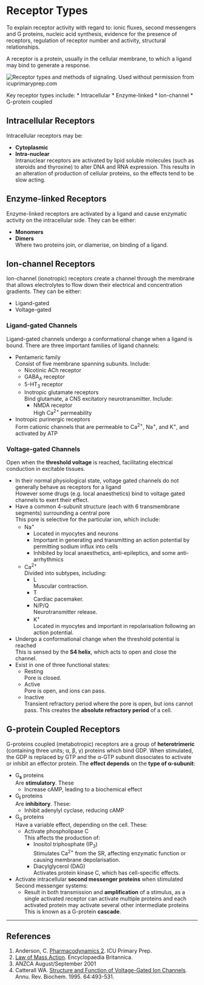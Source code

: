# Receptor Types

:::dual
To explain receptor activity with regard to: ionic fluxes, second messengers and G proteins, nucleic acid synthesis, evidence for the presence of receptors, regulation of receptor number and activity, structural relationships.
:::

A receptor is a protein, usually in the cellular membrane, to which a ligand may bind to generate a response.

<img src="/resources/receptors.png" alt="Receptor types and methods of signaling. Used without permission from icuprimaryprep.com">

Key receptor types include:
* Intracellular 
* Enzyme-linked 
* Ion-channel
* G-protein coupled


## Intracellular Receptors

Intracellular receptors may be:

* **Cytoplasmic**
* **Intra-nuclear**\
Intranuclear receptors are activated by lipid soluble molecules (such as steroids and thyroxine) to alter DNA and RNA expression. This results in an alteration of production of cellular proteins, so the effects tend to be slow acting.


## Enzyme-linked Receptors

Enzyme-linked receptors are activated by a ligand and cause enzymatic activity on the intracellular side. They can be either:

* **Monomers**
* **Dimers**\
Where two proteins join, or diamerise, on binding of a ligand.


## Ion-channel Receptors

Ion-channel (ionotropic) receptors create a channel through the membrane that allows electrolytes to flow down their electrical and concentration gradients. They can be either:

* Ligand-gated
* Voltage-gated

### Ligand-gated Channels

Ligand-gated channels undergo a conformational change when a ligand is bound. There are three important families of ligand channels:

* Pentameric family\
Consist of five membrane spanning subunits. Include:
    * Nicotinic ACh receptor
    * GABA~A~ receptor
    * 5-HT~3~ receptor
    * Inotropic glutamate receptors\
    Bind glutamate, a CNS excitatory neurotransmitter. Include:
        * NMDA receptor\
        High Ca^2+^ permeability
* Inotropic purinergic receptors\
Form cationic channels that are permeable to Ca^2+^, Na^+^, and K^+^, and activated by ATP


### Voltage-gated Channels

Open when the **threshold voltage** is reached, facilitating electrical conduction in excitable tissues.

* In their normal physiological state, voltage gated channels do not generally behave as receptors for a ligand\
However some drugs (e.g. local anaesthetics) bind to voltage gated channels to exert their effect.
* Have a common 4-subunit structure (each with 6 transmembrane segments) surrounding a central pore\
This pore is selective for the particular ion, which include:
    * Na^+^
        * Located in myocytes and neurons
        * Important in generating and transmitting an action potential by permitting sodium influx into cells
        * Inhibited by local anaesthetics, anti-epileptics, and some anti-arrhythmics
    * Ca^2+^\
    Divided into subtypes, including:
        * L\
        Muscular contraction.
        * T\
        Cardiac pacemaker.
        * N/P/Q\
        Neurotransmitter release.
        * K^+^\
        Located in myocytes and important in repolarisation following an action potential.
* Undergo a conformational change when the threshold potential is reached\
This is sensed by the **S4 helix**, which acts to open and close the channel.
* Exist in one of three functional states:
    * Resting\
    Pore is closed.
    * Active\
    Pore is open, and ions can pass.
    * Inactive\
    Transient refractory period where the pore is open, but ions cannot pass. This creates the **absolute refractory period** of a cell.


## G-protein Coupled Receptors

G-proteins coupled (metabotropic) receptors are a group of **heterotrimeric** (containing three units; α, β, γ) proteins which bind GDP. When stimulated, the GDP is replaced by GTP and the α-GTP subunit dissociates to activate or inhibit an effector protein. The **effect depends** on the **type of α-subunit**:

* G~**s**~ proteins\
Are **stimulatory**. These
    * Increase cAMP, leading to a biochemical effect
* G~**i**~ proteins\
Are **inhibitory**. These:
    * Inhibit adenylyl cyclase, reducing cAMP
* G~q~ proteins\
Have a variable effect, depending on the cell. These:
    * Activate phospholipase C\
    This affects the production of:
        * Inositol triphosphate (IP~3~)\
        Stimulates Ca^2+^ from the SR, affecting enzymatic function or causing membrane depolarisation.
        * Diacylglycerol (DAG)  \
        Activates protein kinase C, which has cell-specific effects.
* Activate intracellular **second messenger proteins** when stimulated\
Second messenger systems:
    * Result in both transmission and **amplification** of a stimulus, as a single activated receptor can activate multiple proteins and each activated protein may activate several other intermediate proteins\
    This is known as a G-protein **cascade**.


---

## References

1. Anderson, C. [Pharmacodynamics 2](https://icuprimaryprep.files.wordpress.com/2012/05/pharmacodynamics-2.pdf). ICU Primary Prep.
2. [Law of Mass Action](https://www.britannica.com/science/law-of-mass-action). Encyclopaedia Britannica.
3. ANZCA August/September 2001
4. Catterall WA. [Structure and Function of Voltage-Gated Ion Channels](https://perso.univ-rennes1.fr/francois.tiaho/M1-PTS-Tiaho/Bibliographie/1995-catterall.pdf). Annu. Rev. Biochem. 1995. 64:493-531.